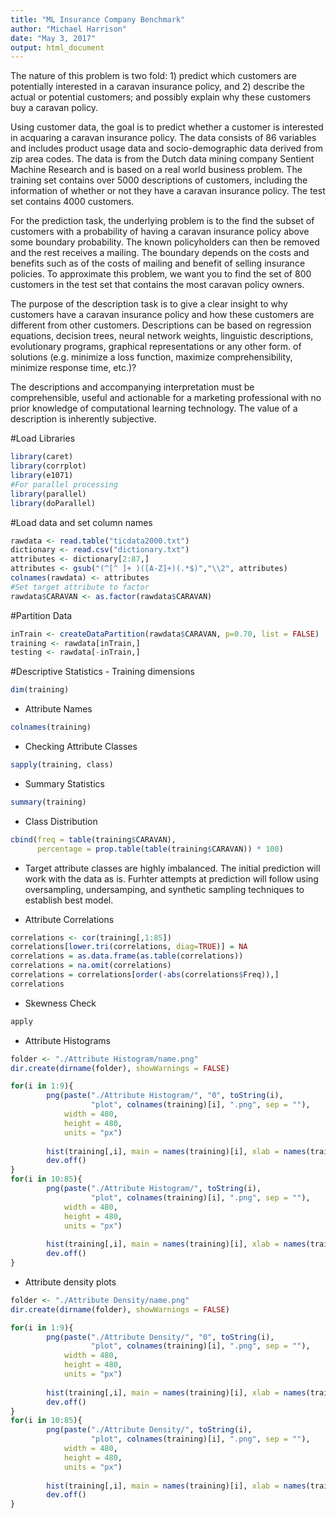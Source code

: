 ```yaml
---
title: "ML Insurance Company Benchmark"
author: "Michael Harrison"
date: "May 3, 2017"
output: html_document
---
```


The nature of this problem is two fold: 1) predict which customers are potentially interested in a caravan insurance policy, and 2) describe the actual or potential customers; and possibly explain why these customers buy a caravan policy.

Using customer data, the goal is to predict whether a customer is interested in acquaring a caravan insurance policy. The data consists of 86 variables and includes product usage data and socio-demographic data derived from zip area codes. The data is from the Dutch data mining company Sentient Machine Research and is based on a real world business problem. The training set contains over 5000 descriptions of customers, including the information of whether or not they have a caravan insurance policy. The test set contains 4000 customers.

For the prediction task, the underlying problem is to the find the subset of customers with a probability of having a caravan insurance policy above some boundary probability. The known policyholders can then be removed and the rest receives a mailing. The boundary depends on the costs and benefits such as of the costs of mailing and benefit of selling insurance policies. To approximate this problem, we want you to find the set of 800 customers in the test set that contains the most caravan policy owners.

The purpose of the description task is to give a clear insight to why customers have a caravan insurance policy and how these customers are different from other customers. Descriptions can be based on regression equations, decision trees, neural network weights, linguistic descriptions, evolutionary programs, graphical representations or any other form. of solutions (e.g. minimize a loss function, maximize comprehensibility, minimize response time, etc.)?

The descriptions and accompanying interpretation must be comprehensible, useful and actionable for a marketing professional with no prior knowledge of computational learning technology. The value of a description is inherently subjective.


#Load Libraries
```r
library(caret)
library(corrplot)
library(e1071)
#For parallel processing
library(parallel)
library(doParallel)
```

#Load data and set column names
```r
rawdata <- read.table("ticdata2000.txt")
dictionary <- read.csv("dictionary.txt")
attributes <- dictionary[2:87,]
attributes <- gsub("(^[^ ]+ )([A-Z]+)(.*$)","\\2", attributes)
colnames(rawdata) <- attributes
#Set target attribute to factor
rawdata$CARAVAN <- as.factor(rawdata$CARAVAN)
```

#Partition Data
```r
inTrain <- createDataPartition(rawdata$CARAVAN, p=0.70, list = FALSE)
training <- rawdata[inTrain,]
testing <- rawdata[-inTrain,]
```

#Descriptive Statistics
- Training dimensions
```r
dim(training)
```
- Attribute Names
```r
colnames(training)
```
- Checking Attribute Classes
```r
sapply(training, class)
```

- Summary Statistics
```r
summary(training)
```
- Class Distribution
```r
cbind(freq = table(training$CARAVAN), 
      percentage = prop.table(table(training$CARAVAN)) * 100)
```     
- Target attribute classes are highly imbalanced. The initial prediction will work with the data as is. Furhter attempts at prediction will follow using oversampling, undersamping, and synthetic sampling techniques to establish best model.

- Attribute Correlations
```r
correlations <- cor(training[,1:85])
correlations[lower.tri(correlations, diag=TRUE)] = NA
correlations = as.data.frame(as.table(correlations))
correlations = na.omit(correlations)
correlations = correlations[order(-abs(correlations$Freq)),]
correlations
```

- Skewness Check
```r
apply
```


- Attribute Histograms
```r
folder <- "./Attribute Histogram/name.png"
dir.create(dirname(folder), showWarnings = FALSE)

for(i in 1:9){
        png(paste("./Attribute Histogram/", "0", toString(i),
                  "plot", colnames(training)[i], ".png", sep = ""),
            width = 480,
            height = 480,
            units = "px")
        
        hist(training[,i], main = names(training)[i], xlab = names(training)[i])
        dev.off()
}
for(i in 10:85){
        png(paste("./Attribute Histogram/", toString(i),
                  "plot", colnames(training)[i], ".png", sep = ""),
            width = 480,
            height = 480,
            units = "px")
        
        hist(training[,i], main = names(training)[i], xlab = names(training)[i])
        dev.off()
}
```

- Attribute density plots
```r
folder <- "./Attribute Density/name.png"
dir.create(dirname(folder), showWarnings = FALSE)

for(i in 1:9){
        png(paste("./Attribute Density/", "0", toString(i),
                  "plot", colnames(training)[i], ".png", sep = ""),
            width = 480,
            height = 480,
            units = "px")
        
        hist(training[,i], main = names(training)[i], xlab = names(training)[i])
        dev.off()
}
for(i in 10:85){
        png(paste("./Attribute Density/", toString(i),
                  "plot", colnames(training)[i], ".png", sep = ""),
            width = 480,
            height = 480,
            units = "px")
        
        hist(training[,i], main = names(training)[i], xlab = names(training)[i])
        dev.off()
}
```

